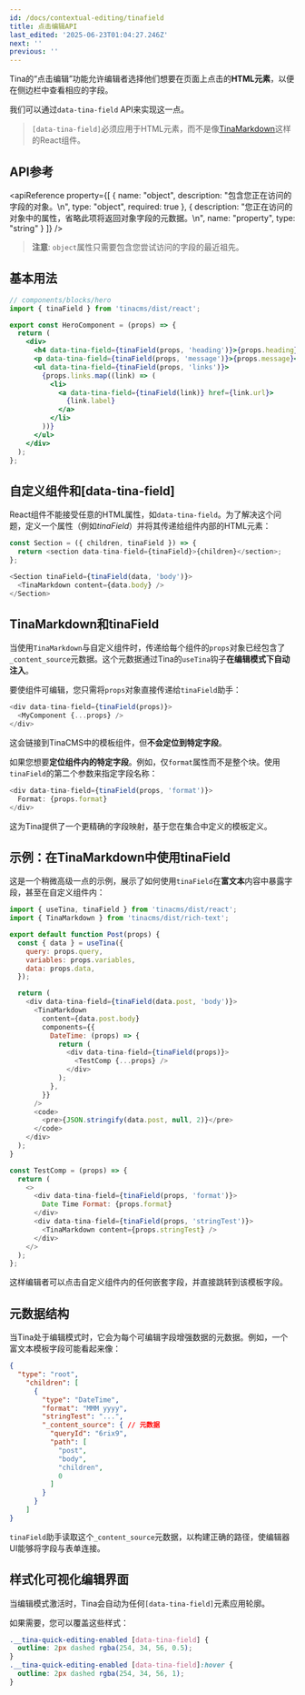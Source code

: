 ```yaml
---
id: /docs/contextual-editing/tinafield
title: 点击编辑API
last_edited: '2025-06-23T01:04:27.246Z'
next: ''
previous: ''
---
```


Tina的“点击编辑”功能允许编辑者选择他们想要在页面上点击的**HTML元素**，以便在侧边栏中查看相应的字段。

我们可以通过`data-tina-field` API来实现这一点。

> `[data-tina-field]`必须应用于HTML元素，而不是像[TinaMarkdown](https://tina.io/docs/editing/markdown#rendering-content-with-tinamarkdown)这样的React组件。

## API参考

<apiReference
  property={[
    {
      name: "object",
      description: "包含您正在访问的字段的对象。\n",
      type: "object",
      required: true
    },
    {
      description:
        "您正在访问的对象中的属性，省略此项将返回对象字段的元数据。\n",
      name: "property",
      type: "string"
    }
  ]}
/>

> **注意**: `object`属性只需要包含您尝试访问的字段的最近祖先。

## 基本用法

```jsx
// components/blocks/hero
import { tinaField } from 'tinacms/dist/react';

export const HeroComponent = (props) => {
  return (
    <div>
      <h4 data-tina-field={tinaField(props, 'heading')}>{props.heading}</h4>
      <p data-tina-field={tinaField(props, 'message')}>{props.message}</p>
      <ul data-tina-field={tinaField(props, 'links')}>
        {props.links.map((link) => (
          <li>
            <a data-tina-field={tinaField(link)} href={link.url}>
              {link.label}
            </a>
          </li>
        ))}
      </ul>
    </div>
  );
};
```

## 自定义组件和\[data-tina-field]

React组件不能接受任意的HTML属性，如`data-tina-field`。为了解决这个问题，定义一个属性（例如*tinaField*）并将其传递给组件内部的HTML元素：

```javascript
const Section = ({ children, tinaField }) => {
  return <section data-tina-field={tinaField}>{children}</section>;
};

<Section tinaField={tinaField(data, 'body')}>
  <TinaMarkdown content={data.body} />
</Section>

```

## TinaMarkdown和tinaField

当使用`TinaMarkdown`与自定义组件时，传递给每个组件的`props`对象已经包含了`_content_source`元数据。这个元数据通过Tina的`useTina`钩子**在编辑模式下自动注入**。

要使组件可编辑，您只需将`props`对象直接传递给`tinaField`助手：

```javascript
<div data-tina-field={tinaField(props)}>
  <MyComponent {...props} />
</div>

```

这会链接到TinaCMS中的模板组件，但**不会定位到特定字段**。

如果您想要**定位组件内的特定字段**。例如，仅`format`属性而不是整个块。使用`tinaField`的第二个参数来指定字段名称：

```javascript
<div data-tina-field={tinaField(props, 'format')}>
  Format: {props.format}
</div>
```

这为Tina提供了一个更精确的字段映射，基于您在集合中定义的模板定义。

## 示例：在TinaMarkdown中使用tinaField

这是一个稍微高级一点的示例，展示了如何使用`tinaField`在**富文本**内容中暴露字段，甚至在自定义组件内：

```javascript
import { useTina, tinaField } from 'tinacms/dist/react';
import { TinaMarkdown } from 'tinacms/dist/rich-text';

export default function Post(props) {
  const { data } = useTina({
    query: props.query,
    variables: props.variables,
    data: props.data,
  });

  return (
    <div data-tina-field={tinaField(data.post, 'body')}>
      <TinaMarkdown
        content={data.post.body}
        components={{
          DateTime: (props) => {
            return (
              <div data-tina-field={tinaField(props)}>
                <TestComp {...props} />
              </div>
            );
          },
        }}
      />
      <code>
        <pre>{JSON.stringify(data.post, null, 2)}</pre>
      </code>
    </div>
  );
}

const TestComp = (props) => {
  return (
    <>
      <div data-tina-field={tinaField(props, 'format')}>
        Date Time Format: {props.format}
      </div>
      <div data-tina-field={tinaField(props, 'stringTest')}>
        <TinaMarkdown content={props.stringTest} />
      </div>
    </>
  );
};

```

这样编辑者可以点击自定义组件内的任何嵌套字段，并直接跳转到该模板字段。

## 元数据结构

当Tina处于编辑模式时，它会为每个可编辑字段增强数据的元数据。例如，一个富文本模板字段可能看起来像：

```json
{
  "type": "root",
    "children": [
      {
        "type": "DateTime",
        "format": "MMM yyyy",
        "stringTest": "...",
        "_content_source": { // 元数据
          "queryId": "6rix9",
          "path": [
            "post",
            "body",
            "children",
            0
          ]
        }
      }
    ]
}

```

`tinaField`助手读取这个`_content_source`元数据，以构建正确的路径，使编辑器UI能够将字段与表单连接。

## 样式化可视化编辑界面

<WebmEmbed embedSrc="/video/quick-edit-demo.webm" />

当编辑模式激活时，Tina会自动为任何`[data-tina-field]`元素应用轮廓。

如果需要，您可以覆盖这些样式：

```css
.__tina-quick-editing-enabled [data-tina-field] {
  outline: 2px dashed rgba(254, 34, 56, 0.5);
}
.__tina-quick-editing-enabled [data-tina-field]:hover {
  outline: 2px dashed rgba(254, 34, 56, 1);
}
```